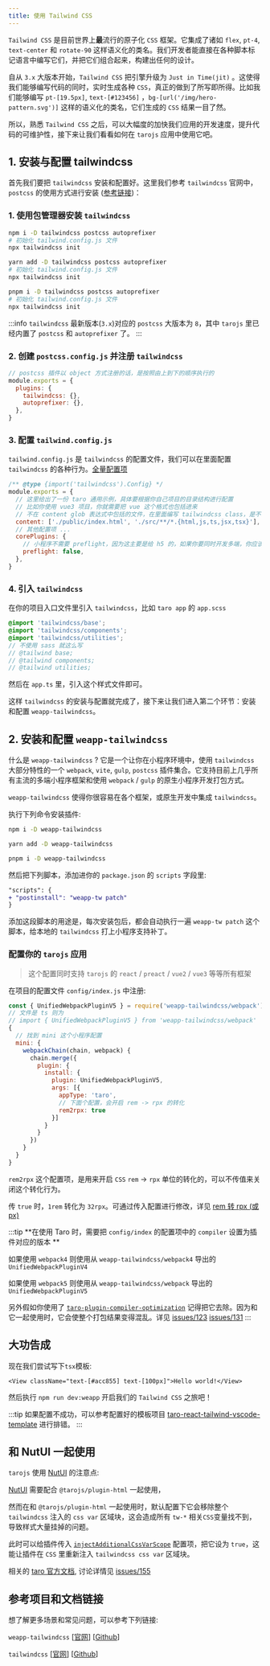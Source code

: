 ```yaml
---
title: 使用 Tailwind CSS
---
```



`Tailwind CSS` 是目前世界上**最**流行的原子化 `CSS` 框架。它集成了诸如 `flex`, `pt-4`, `text-center` 和 `rotate-90` 这样语义化的类名。我们开发者能直接在各种脚本标记语言中编写它们，并把它们组合起来，构建出任何的设计。

自从 `3.x` 大版本开始，`Tailwind CSS` 把引擎升级为 `Just in Time(jit)` 。这使得我们能够编写代码的同时，实时生成各种 `CSS`，真正的做到了所写即所得。比如我们能够编写 `pt-[19.5px]`, `text-[#123456]` ，`bg-[url('/img/hero-pattern.svg')]` 这样的语义化的类名，它们生成的 `CSS` 结果一目了然。

所以，熟悉 `Tailwind CSS` 之后，可以大幅度的加快我们应用的开发速度，提升代码的可维护性，接下来让我们看看如何在 `tarojs` 应用中使用它吧。

## 1. 安装与配置 tailwindcss

首先我们要把 `tailwindcss` 安装和配置好。这里我们参考 `tailwindcss` 官网中，`postcss` 的使用方式进行安装 ([参考链接](https://tailwindcss.com/docs/installation/using-postcss))：

### 1. 使用包管理器安装 `tailwindcss`

<Tabs>
  <TabItem label="npm" value="npm">

```bash
npm i -D tailwindcss postcss autoprefixer
# 初始化 tailwind.config.js 文件
npx tailwindcss init
```

  </TabItem>
  <TabItem label="yarn" value="yarn">

```bash
yarn add -D tailwindcss postcss autoprefixer
# 初始化 tailwind.config.js 文件
npx tailwindcss init
```

  </TabItem>
  <TabItem label="pnpm" value="pnpm">

```bash
pnpm i -D tailwindcss postcss autoprefixer
# 初始化 tailwind.config.js 文件
npx tailwindcss init
```

  </TabItem>
</Tabs>

:::info
`tailwindcss` 最新版本(`3.x`)对应的 `postcss` 大版本为 `8`，其中 `tarojs` 里已经内置了 `postcss` 和 `autoprefixer` 了。
:::

### 2. 创建 `postcss.config.js` 并注册 `tailwindcss`

```js title="postcss.config.js"
// postcss 插件以 object 方式注册的话，是按照由上到下的顺序执行的
module.exports = {
  plugins: {
    tailwindcss: {},
    autoprefixer: {},
  },
}
```

### 3. 配置 `tailwind.config.js`

`tailwind.config.js` 是 `tailwindcss` 的配置文件，我们可以在里面配置 `tailwindcss` 的各种行为。[全量配置项](https://tailwindcss.com/docs/configuration)

```js title="tailwind.config.js"
/** @type {import('tailwindcss').Config} */
module.exports = {
  // 这里给出了一份 taro 通用示例，具体要根据你自己项目的目录结构进行配置
  // 比如你使用 vue3 项目，你就需要把 vue 这个格式也包括进来
  // 不在 content glob 表达式中包括的文件，在里面编写 tailwindcss class，是不会生成对应的 css 工具类的
  content: ['./public/index.html', './src/**/*.{html,js,ts,jsx,tsx}'],
  // 其他配置项 ...
  corePlugins: {
    // 小程序不需要 preflight，因为这主要是给 h5 的，如果你要同时开发多端，你应该使用 process.env.TARO_ENV 环境变量来控制它
    preflight: false,
  },
}
```

### 4. 引入 `tailwindcss`

在你的项目入口文件里引入 `tailwindcss`，比如 `taro app` 的 `app.scss`

```scss title="app.scss"
@import 'tailwindcss/base';
@import 'tailwindcss/components';
@import 'tailwindcss/utilities';
// 不使用 sass 就这么写
// @tailwind base;
// @tailwind components;
// @tailwind utilities;
```

然后在 `app.ts` 里，引入这个样式文件即可。

这样 `tailwindcss` 的安装与配置就完成了，接下来让我们进入第二个环节：安装和配置 `weapp-tailwindcss`。


## 2. 安装和配置 `weapp-tailwindcss`

什么是 `weapp-tailwindcss` ? 它是一个让你在小程序环境中，使用 `tailwindcss` 大部分特性的一个 `webpack`, `vite`, `gulp`, `postcss` 插件集合。它支持目前上几乎所有主流的多端小程序框架和使用 `webpack` / `gulp` 的原生小程序开发打包方式。

`weapp-tailwindcss` 使得你很容易在各个框架，或原生开发中集成 `tailwindcss`。

执行下列命令安装插件:

<Tabs>
  <TabItem label="npm" value="npm">

```bash
npm i -D weapp-tailwindcss
```

  </TabItem>
  <TabItem label="yarn" value="yarn">

```bash
yarn add -D weapp-tailwindcss
```

  </TabItem>
  <TabItem label="pnpm" value="pnpm">

```bash
pnpm i -D weapp-tailwindcss
```

  </TabItem>
</Tabs>

然后把下列脚本，添加进你的 `package.json` 的 `scripts` 字段里:

```diff title="package.json"
"scripts": {
+ "postinstall": "weapp-tw patch"
}
```

添加这段脚本的用途是，每次安装包后，都会自动执行一遍 `weapp-tw patch` 这个脚本，给本地的 `tailwindcss` 打上小程序支持补丁。

### 配置你的 `tarojs` 应用

> 这个配置同时支持 `tarojs` 的 `react` / `preact` / `vue2` / `vue3` 等等所有框架

在项目的配置文件 `config/index.js` 中注册:

```js title="config/index.js"
const { UnifiedWebpackPluginV5 } = require('weapp-tailwindcss/webpack')
// 文件是 ts 则为
// import { UnifiedWebpackPluginV5 } from 'weapp-tailwindcss/webpack'
{
  // 找到 mini 这个小程序配置
  mini: {
    webpackChain(chain, webpack) {
      chain.merge({
        plugin: {
          install: {
            plugin: UnifiedWebpackPluginV5,
            args: [{
              appType: 'taro',
              // 下面个配置，会开启 rem -> rpx 的转化
              rem2rpx: true
            }]
          }
        }
      })
    }
  }
}
```

`rem2rpx` 这个配置项，是用来开启 `CSS` `rem` -> `rpx` 单位的转化的，可以不传值来关闭这个转化行为。

传 `true` 时，`1rem` 转化为 `32rpx`。可通过传入配置进行修改，详见 [rem 转 rpx (或 px)](https://weapp-tw.icebreaker.top/docs/quick-start/rem2rpx)

:::tip
**在使用 Taro 时，需要把 `config/index` 的配置项中的 `compiler` 设置为插件对应的版本 **

如果使用 `webpack4` 则使用从 `weapp-tailwindcss/webpack4` 导出的 `UnifiedWebpackPluginV4`

如果使用 `webpack5` 则使用从 `weapp-tailwindcss/webpack` 导出的 `UnifiedWebpackPluginV5`

另外假如你使用了 [`taro-plugin-compiler-optimization`](https://www.npmjs.com/package/taro-plugin-compiler-optimization) 记得把它去除。因为和它一起使用时，它会使整个打包结果变得混乱。详见 [issues/123](https://github.com/sonofmagic/weapp-tailwindcss/issues/123) [issues/131](https://github.com/sonofmagic/weapp-tailwindcss/issues/131)
:::

## 大功告成

现在我们尝试写下`tsx`模板:

```tsx
<View className="text-[#acc855] text-[100px]">Hello world!</View>
```

然后执行 `npm run dev:weapp` 开启我们的 `Tailwind CSS` 之旅吧！

:::tip
如果配置不成功，可以参考配置好的模板项目 [taro-react-tailwind-vscode-template](https://github.com/sonofmagic/taro-react-tailwind-vscode-template) 进行排错。
:::

## 和 NutUI 一起使用

`tarojs` 使用 [NutUI](https://nutui.jd.com) 的注意点:

[NutUI](https://nutui.jd.com) 需要配合 `@tarojs/plugin-html` 一起使用，

然而在和 `@tarojs/plugin-html` 一起使用时，默认配置下它会移除整个 `tailwindcss` 注入的 `css var` 区域块，这会造成所有 `tw-*` 相关`CSS`变量找不到，导致样式大量挂掉的问题。

此时可以给插件传入 [`injectAdditionalCssVarScope`](https://weapp-tw.icebreaker.top/docs/api/interfaces/UserDefinedOptions#injectadditionalcssvarscope) 配置项，把它设为 `true`，这能让插件在 `CSS` 里重新注入 `tailwindcss css var` 区域块。

相关的 [taro 官方文档](./use-h5#%E6%8F%92%E4%BB%B6-postcss-%E9%85%8D%E7%BD%AE%E9%A1%B9), 讨论详情见 [issues/155](https://github.com/sonofmagic/weapp-tailwindcss-webpack-plugin/issues/155)

## 参考项目和文档链接

想了解更多场景和常见问题，可以参考下列链接:

`weapp-tailwindcss` \[[官网](https://weapp-tw.icebreaker.top/)\] \[[Github](https://github.com/sonofmagic/weapp-tailwindcss)\]

`tailwindcss` \[[官网](https://tailwindcss.com/)\] \[[Github](https://github.com/tailwindlabs/tailwindcss)\]


